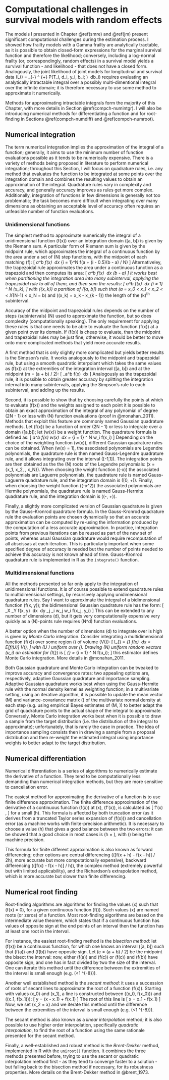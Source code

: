 # Computational challenges in survival models with random effects {#compch}
\chaptermark{Computational challenges}

The models I presented in Chapter \@ref(smre) and \@ref(jm) present significant computational challenges during the estimation process. I showed how frailty models with a Gamma frailty are analytically tractable, as it is possible to obtain closed-form expressions for the marginal survival function and therefore the likelihood; conversely, including a log-normal frailty (or, correspondingly, random effects) in a survival model yields a survival function - and likelihood - that does not have a closed form. Analogously, the joint likelihood of joint models for longitudinal and survival data \(\log L(\theta) = \log \int_{-\infty} ^ {+\infty} P(T_i, d_i, y_i, b_i; \theta) \ db_i\) requires evaluating an analytically intractable integral over a possibly multi-dimentional integral over the infinite domain; it is therefore necessary to use some method to approximate it numerically.

Methods for approximating intractable integrals form the majority of this Chapter, with more details in Section \@ref(compch-numintgr). I will also be introducing numerical methods for differentiating a function and for root-finding in Sections \@ref(compch-numdiff) and \@ref(compch-numroot).

## Numerical integration {#compch-numintgr}

The term numerical integration implies the approximation of the integral of a function; generally, it aims to use the minimum number of function evaluations possible as it tends to be numerically expensive. There is a variety of methods being proposed in literature to perform numerical integration; throughout this Section, I will focus on quadrature rules, i.e. any method that evaluates the function to be integrated at some points over the integration domain and combines the resulting values to obtain an approximation of the integral. Quadrature rules vary in complexity and accuracy, and generally accuracy improves as rules get more complex. Additionally, integration of functions in few dimensions is generally not too problematic; the task becomes more difficult when integrating over many dimensions as obtaining an acceptable level of accuracy often requires an unfeasible number of function evaluations.

### Unidimensional functions {#compch-numintgr-uni}

The simplest method to approximate numerically the integral of a unidimensional function \(f(x)\) over an integration domain \([a, b]\) is given by the Riemann sum. A particular form of Riemann sum is given by the midpoint rule, which approximates the integral of a continuous function by the area under a set of \(N\) step functions, with the midpoint of each matching \(f\):
\[
\int_a^b f(x) \ dx \approx \frac{b - a}{N} \sum_{i = 1}^N f(a + (i - 0.5)(b - a) / N)
\]
Alternativeley, the trapezoidal rule approximates the area under a continuous function as a trapezoid and then computes its area:
\[
\int_a^b f(x) \ dx \approx (b - a) \left[ \frac{f(a) + f(b)}{2} \right]
\]
it works best when partitioning the integration area into many subinterval, applying the trapezoidal rule to all of them, and then sum the results:
\[
\int_a^b f(x) \ dx \approx \sum_{i = 1} ^ N \frac{f(x_{k - 1}) + f(x)}{2} \Delta(x_k),
\]
with \({x_k}\) a partition of \([a, b]\) such that \(a = x_0 < x_1 < x_2 < \dots < X_{N-1} < x_N = b\) and \(\Delta(x_k) = x_k - x_{k - 1}\) the length of the \(k\)^th^ subinterval.

Accuracy of the midpoint and trapezoidal rules depends on the number of steps (subintervals) \(N\) used to approximate the function, but so does complexity (computationally speaking). The only requirement for applying these rules is that one needs to be able to evaluate the function \(f(x)\) at a given point over its domain. If \(f(x)\) is cheap to evaluate, than the midpoint and trapezoidal rules may be just fine; otherwise, it would be better to move onto more complicated methods that yield more accurate results.

A first method that is only slightly more complicated but yields better results is the Simpson's rule. It works analogously to the midpoint and trapezoidal rule, but using a smooth quadratic interpolant which takes the same values as \(f(x)\) at the extremities of the integration interval \([a, b]\) and at the midpoint \(m = (a + b) / 2\):
\[
\int_a^b f(x) \ dx \approx \frac{b - a}{6} \left[ f(a) + 4f((a + b) / 2) + f(b) \right]
\]
Analogously as the trapezoidal rule, it is possible to obtain greater accuracy by splitting the integration interval into many subintervals, applying the Simpson's rule to each subinterval, and adding up the results.

Second, it is possible to show that by choosing carefully the points at which to evaluate \(f(x)\) and the weights assigned to each point it is possible to obtain an exact approximation of the integral of any polynomial of degree \(2N - 1\) or less with \(N\) function evaluations (proof in @monahan_2011). Methods that exploit this feature are commonly named Gaussian quadrature methods. Let \(f(x)\) be a function of order \(2N - 1\) or less to integrate over a domain \([a,b]\); let \(w(x)\) be a weight function. The quadrature formula is defined as:
\[
\int_a^b f(x) w(x) \ dx = \sum_{i = 1} ^ N w_i f(x_i)
\]
Depending on the choice of the weighting function \(w(x)\), different Gaussian quadrature rules can be obtained. When \(w(x) = 1\), the associated polynomials are Legendre polynomials, the quadrature rule is then named Gauss-Legendre quadrature rule, and it allows integrating over the interval \([-1,1]\). The integration points are then obtained as the the \(N\) roots of the Legendre polynomials: \(x = \{x_1, x_2, \dots, x_N\}\). When choosing the weight function \(\exp(-x)\) the associated polynomials are Laguerre polynomials, the quadrature rule is named Gauss-Laguerre quadrature rule, and the integration domain is \([0, +\infty)\). Finally, when choosing the weight function \(\exp(-x^2)\) the associated polynomials are Hermite polynomials, the quadrature rule is named Gauss-Hermite quadrature rule, and the integration domain is \((-\infty, +\infty)\).

Finally, a slightly more complicated version of Gaussian quadrature is given by the Gauss–Kronrod quadrature formula. In the Gauss-Kronrod quadrature rule the evaluation points are chosen dynamically so that an accurate approximation can be computed by re-using the information produced by the computation of a less accurate approximation. In practice, integration points from previous iterations can be reused as part of the new set of points, whereas usual Gaussian quadrature would require recomputation of all abscissas at each iteration. This is particularly important when some specified degree of accuracy is needed but the number of points needed to achieve this accuracy is not known ahead of time. Gauss-Kronrod quadrature rule is implemented in R as the `integrate()` function.

### Multidimensional functions {#compch-numintgr-multi}

All the methods presented so far only apply to the integration of unidimensional functions. It is of course possible to extend quadrature rules to multidimensional settings, by recursively applying unidimensional quadrature rules. Say I want to approximate the integral of a bidimensional function \(f(x, y)\); the bidimensional Gaussian quadrature rule has the form:
\[
\int_X \int_Y f(x, y) \ dx \ dy \approx \sum_j \sum_i w_j w_i f(x_j, y_i)
\]
This can be extended to any number of dimensions \(d\), but it gets very computationally expensive very quickly as a \(N\)-points rule requires \(N^d\) function evaluations.

A better option when the number of dimensions \(d\) to integrate over is high is given by _Monte Carlo_ integration. Consider integrating a multidimensional function \(f(x)\) over some region \(\Omega\) of volume \(V(\Omega)\):
\[
I_{\Omega} = \int_{\Omega} f(x) \ dx = E[f(U)] V(\Omega),
\]
with \(U \sim\) uniform over \(\Omega\). Drawing \(N\) uniform random vectors \(u_i\) an estimator for \(I_{\Omega}\) is
\[
\hat{I}_{\Omega} = \frac{V(\Omega)}{N} \sum_{i = 1} ^ N f(u_i);
\]
this estimator defines Monte Carlo integration. More details in @monahan_2011.

Both Gaussian quadrature and Monte Carlo integration can be tweaked to improve accuracy and convergence rates: two appealing options are, respectively, adaptive Gaussian quadrature and importance sampling. Adaptive Gaussian quadrature works best when using the Gauss-Hermite rule with the normal density kernel as weighting function; in a multivariate setting, using an iterative algorithm, it is possible to update the mean vector \(M\) and variance-covariance matrix \(\Sigma\) of the multivariate normal density at each step (e.g. using empirical Bayes estimates of \(M, \Sigma\)) to better adapt the grid of quadrature points to the actual shape of the integral to approximate.  Conversely, Monte Carlo integration works best when it is possible to draw a sample from the target distribution (i.e. the distribution of the integral to approximate); unfortunately, that is rarely the case in practice. The idea of importance sampling consists then in drawing a sample from a proposal distribution and then re-weight the estimated integral using importance weights to better adapt to the target distribution.

## Numerical differentiation {#compch-numdiff}

Numerical differentiation is a series of algorithms to numerically estimate the derivative of a function. They tend to be computationally less demanding than numerical integration methods, but they are more sensitive to cancellation error.

The easiest method for approximating the derivative of a function is to use finite difference approximation. The finite difference approximation of the derivative of a continuous function \(f(x)\) at \(x\), \(f'(x)\), is calculated as
\[
f'(x) \approx \frac{f(x + h) - f(x)}{h},
\]
for a small \(h\). This formula is affected by both truncation error (as it derives from a truncated Taylor series expansion of \(f(x)\)) and cancellation error (as a machine works with finite-precision arithmetic). It is necessary to choose a value \(h\) that gives a good balance between the two errors: it can be showed that a good choice in most cases is \(h = \sqrt{\epsilon}\), with \(\epsilon\) being the machine precision.

This formula for finite different approximation is also known as forward differencing; other options are central differencing (\([f(x + h) - f(x - h)] / 2h\), more accurate but more computationally expensive), backward differencing (\([f(x) - f(x - h)] / h\)), the complex method (extremely powerful but with limited applicability), and the Richardson's extrapolation method, which is more accurate but slower than finite differencing.

## Numerical root finding {#compch-numroot}

Root-finding algorithms are algorithms for finding the values \(x\) such that \(f(x) = 0\), for a given continuous function \(f(\cdot)\). Such values \(x\) are named roots (or zeros) of a function. Most root-finding algorithms are based on the intermediate value theorem, which states that if a continuous function has values of opposite sign at the end points of an interval then the function has at least one root in the interval.

For instance, the easiest root-finding method is the _bisection method_: let \(f(x)\) be a continuous function, for which one knows an interval \([a, b]\) such that \(f(a)\) and \(f(b)\) have opposite sign. Let \(c = (a + b) / 2\) be the midpoint the bisect the interval: now, either \(f(a)\) and \(f(c)\) or \(f(c)\) and \(f(b)\) have opposite sign, and one has in fact divided by two the size of the interval. One can iterate this method until the difference between the extremities of the interval is small enough (e.g. \(<1 \times 10^{-8}\)).

Another well established method is the _secant method_: it uses a succession of roots of secant lines to approximate the root of a function \(f(x)\). Starting with values \(x_0\) and \(x_1\), a line is constructed between \((x_0, f(x_0))\) and \((x_1, f(x_1))\):
\[
y = \frac{f(x_1) - f(x_0)}{x_1 - x_0}(x - x_1) + f(x_1)
\]
The root of this line is
\[
x = x_1 - f(x_1) \frac{x_1 - x_0}{f(x_1) - f(x_0)}
\]
Now, we set \(x_2 = x\) and we iterate this method until the difference between the extremities of the interval is small enough (e.g. \(<1 \times 10^{-8}\)).

The secant method is also known as a _linear interpolation_ method; it is also possible to use higher order interpolation, specifically _quadratic interpolation_, to find the root of a function using the same rationale presented for the secant method.

Finally, a well-established and robust method is the _Brent-Dekker_ method, implemented in R with the `uniroot()` function. It combines the three methods presented before, trying to use the secant or quadratic interpolation method first - as they tend to converge faster to a solution - but falling back to the bisection method if necessary, for its robustness properties. More details on the Brent-Dekker method in @brent_1973.
